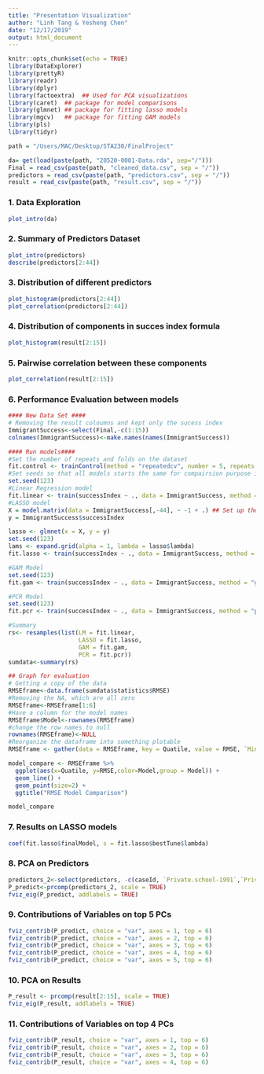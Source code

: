 ```yaml
---
title: "Presentation Visualization"
author: "Linh Tang & Yesheng Chen"
date: "12/17/2019"
output: html_document
---
```


```r
knitr::opts_chunk$set(echo = TRUE)
library(DataExplorer)
library(prettyR)
library(readr)
library(dplyr)
library(factoextra)  ## Used for PCA visualizations
library(caret)  ## package for model comparisons
library(glmnet) ## package for fitting lasso models
library(mgcv)   ## package for fitting GAM models
library(pls)
library(tidyr)

path = "/Users/MAC/Desktop/STA230/FinalProject"

da= get(load(paste(path, "20520-0001-Data.rda", sep="/")))
Final = read_csv(paste(path, "cleaned_data.csv", sep = "/"))
predictors = read_csv(paste(path, "predictors.csv", sep = "/"))
result = read_csv(paste(path, "result.csv", sep = "/"))
```

### 1. Data Exploration

```r
plot_intro(da)
```

### 2. Summary of Predictors Dataset

```r
plot_intro(predictors)
describe(predictors[2:44])
```

### 3. Distribution of different predictors

```r
plot_histogram(predictors[2:44])
plot_correlation(predictors[2:44])
```

### 4. Distribution of components in succes index formula

```r
plot_histogram(result[2:15])
```

### 5. Pairwise correlation between these components

```r
plot_correlation(result[2:15])
```

### 6. Performance Evaluation between models

```r
#### New Data Set ####
# Removing the result coloumns and kept only the sucess index
ImmigrantSuccess<-select(Final,-c(1:15))
colnames(ImmigrantSuccess)<-make.names(names(ImmigrantSuccess))

#### Run models####
#Set the number of repeats and folds on the dataset
fit.control <- trainControl(method = "repeatedcv", number = 5, repeats = 10,verboseIter = TRUE)
#Set seeds so that all models starts the same for compairsion purpose in the future
set.seed(123)
#Linear Regression model 
fit.linear <- train(successIndex ~ ., data = ImmigrantSuccess, method = "lm", trControl = fit.control)
#LASSO model
X = model.matrix(data = ImmigrantSuccess[,-44], ~ -1 + .) ## Set up the matrix including dummy vars
y = ImmigrantSuccess$successIndex

lasso <- glmnet(x = X, y = y)
set.seed(123)
lams <- expand.grid(alpha = 1, lambda = lasso$lambda)
fit.lasso <- train(successIndex ~ ., data = ImmigrantSuccess, method = "glmnet", trControl = fit.control, tuneGrid = lams)

#GAM Model
set.seed(123)
fit.gam <- train(successIndex ~ ., data = ImmigrantSuccess, method = "gam", trControl = fit.control)

#PCR Model
set.seed(123)
fit.pcr <- train(successIndex ~ ., data = ImmigrantSuccess, method = "pcr", trControl = fit.control)

#Summary
rs<- resamples(list(LM = fit.linear, 
                    LASSO = fit.lasso,
                    GAM = fit.gam,
                    PCR = fit.pcr))
sumdata<-summary(rs)

## Graph for evaluation 
# Getting a copy of the data
RMSEframe<-data.frame(sumdata$statistics$RMSE)
#Removing the NA, which are all zero
RMSEframe<-RMSEframe[1:6]
#Have a column for the model names
RMSEframe$Model<-rownames(RMSEframe)
#change the row names to null
rownames(RMSEframe)<-NULL
#Reorganize the dataframe into something plotable 
RMSEframe <- gather(data = RMSEframe, key = Quatile, value = RMSE, `Min.`,`X1st.Qu.`,`Median`,`Mean`,`X3rd.Qu.`,`Max.`)

model_compare <- RMSEframe %>%
  ggplot(aes(x=Quatile, y=RMSE,color=Model,group = Model)) +
  geom_line() +
  geom_point(size=2) +
  ggtitle("RMSE Model Comparison") 

model_compare
```

### 7. Results on LASSO models

```r
coef(fit.lasso$finalModel, s = fit.lasso$bestTune$lambda)
```

### 8. PCA on Predictors

```r
predictors_2<-select(predictors, -c(caseId, `Private.school-1991`,`Private school-1995`))
P_predict<-prcomp(predictors_2, scale = TRUE)
fviz_eig(P_predict, addlabels = TRUE)
```

### 9. Contributions of Variables on top 5 PCs

```r
fviz_contrib(P_predict, choice = "var", axes = 1, top = 6)
fviz_contrib(P_predict, choice = "var", axes = 2, top = 6)
fviz_contrib(P_predict, choice = "var", axes = 3, top = 6)
fviz_contrib(P_predict, choice = "var", axes = 4, top = 6)
fviz_contrib(P_predict, choice = "var", axes = 5, top = 6)
```

### 10. PCA on Results

```r
P_result <- prcomp(result[2:15], scale = TRUE)
fviz_eig(P_result, addlabels = TRUE)
```

### 11. Contributions of Variables on top 4 PCs

```r
fviz_contrib(P_result, choice = "var", axes = 1, top = 6) 
fviz_contrib(P_result, choice = "var", axes = 2, top = 6)
fviz_contrib(P_result, choice = "var", axes = 3, top = 6)
fviz_contrib(P_result, choice = "var", axes = 4, top = 6)
```
